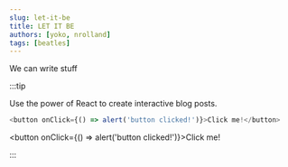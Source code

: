 ```yaml
---
slug: let-it-be
title: LET IT BE
authors: [yoko, nrolland]
tags: [beatles]
---
```


We can write stuff


:::tip

Use the power of React to create interactive blog posts.

```js
<button onClick={() => alert('button clicked!')}>Click me!</button>
```

<button onClick={() => alert('button clicked!')}>Click me!</button>

:::
